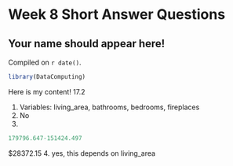 # Week 8 Short Answer Questions

## Your name should appear here!

<!-- leave this material as is -->
Compiled on `r date()`.

```r
library(DataComputing)
```
<!-- put your content after this line -->

Here is my content!
17.2

1. Variables: living_area, bathrooms, bedrooms, fireplaces
2. No
3. 
```r
179796.647-151424.497
```
$28372.15
4. yes, this depends on living_area